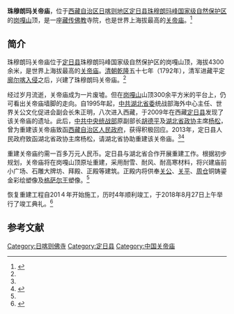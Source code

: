 {{Infobox Tibetan Buddhist monastery
|name =珠穆朗玛关帝庙
|image =
|alt = 
|caption = 
|t=
|w=
|to = 
|ipa={{IPA|}}
|z=
|thdl=
|e=
|tc=珠穆朗瑪關帝廟
|s=珠穆朗玛关帝庙
|p=
|m=
|k=
|pushpin_map = 
|latd =  | latm =  | lats =  | latNS = 
|longd=  | longm= | longs =| longEW = 
|iso_region = 
|map_caption = 
|mapsize = 
|location_country = 中国
|location = {{CHN}}[[西藏自治区|西藏自治区]][[日喀则地区|日喀则地区]][[定日县|定日县]]
|coordinates_display =
|founded_by = 
|date_founded =
|date_renovated =
|sect = 
|mather =
|children =
|dedicated_to = 
|tulku =
|head_lama = 
|head_mgh =
|no._of_monks = 
|architecture = 
|festivals =
|footnotes = 
}}

'''珠穆朗玛关帝庙'''，位于[[西藏自治区|西藏自治区]][[日喀则地区|日喀则地区]][[定日县|定日县]][[珠穆朗玛峰国家级自然保护区|珠穆朗玛峰国家级自然保护区]]的[[岗嘎山|岗嘎山]]顶，是一座[[藏传佛教|藏传佛教]]寺院，也是世界上海拔最高的[[关帝庙|关帝庙]]。<ref name=xzzx>{{Cite web |url=http://www.tibetol.cn/html/2013/xizangyaowen_0808/3297.html |title=西藏携手湖北重建珠穆朗玛关帝庙，西藏在线，2013-08-08 |accessdate=2013-09-02 |archive-date=2016-03-06 |archive-url=https://web.archive.org/web/20160306005048/http://www.tibetol.cn/html/2013/xizangyaowen_0808/3297.html |dead-url=no }}</ref>

==简介==
珠穆朗玛关帝庙位于[[定日县|定日县]]珠穆朗玛峰国家级自然保护区的岗嘎山顶，海拔4300余米，是世界上海拔最高的[[关帝庙|关帝庙]]。[[清朝|清朝]][[乾隆|乾隆]]五十七年（1792年），清军进藏平定[[廓尔喀之役|廓尔喀入侵]]之后，兴建了珠穆朗玛关帝庙。<ref name=xzzx/>

经过岁月流逝，关帝庙成为一片废墟。但在[[岗嘎山|岗嘎山]]山顶300余平方米的平台上，仍可看出关帝庙墙脚的走向。自1995年起，[[中共湖北省委|中共湖北省委]]统战部海外中心主任、世界关公文化促进会副会长朱正明，八次进入西藏，于2009年在西藏[[定日县|定日县]]发现了该关帝庙的遗址。此后，[[中共中央统战部|中共中央统战部]]原副部长[[胡德平|胡德平]]及[[湖北省政协|湖北省政协]]主席[[杨松_(中共)|杨松]]，曾为重建该关帝庙致函[[西藏自治区人民政府|西藏自治区人民政府]]，获得积极回应。2013年，定日县人民政府致函湖北省政协主席杨松，请湖北省协助重建该关帝庙。<ref name=xzzx/><ref>{{Cite web |url=http://news.sina.com.cn/o/2009-11-25/180516667197s.shtml |title=到珠峰下寻找世界最高的关帝庙遗址，新浪，2009年11月25日 |accessdate=2013-09-02 |archive-date=2013-09-30 |archive-url=https://web.archive.org/web/20130930024532/http://news.sina.com.cn/o/2009-11-25/180516667197s.shtml |dead-url=no }}</ref>
 
重建关帝庙约需一百多万元人民币。定日县与湖北省合作开展重建工作。根据初步规划，关帝庙将在岗嘎山顶原址重建，采用耐雪、耐风、耐高寒材料，将兴建庙前小广场、石雕大牌坊、拜殿、正殿等建筑。正殿内将供奉[[关公|关公]]、[[关平|关平]]、[[周仓|周仓]]铜铸鎏金彩绘塑像及[[格萨尔王|格萨尔王]]塑像。<ref name=xzzx/>

恢复重建工程自201４年开始施工，历时4年顺利竣工，于2018年8月27日上午举行了竣工典礼。<ref>{{Cite web|title=定日县隆重举行珠穆朗玛关帝庙竣工典礼|url=https://www.thepaper.cn/newsDetail_forward_2388844|accessdate=2020-10-22|author=|date=2018-08-28|archive-date=2020-10-22 |archive-url=https://web.archive.org/web/20201022120848/https://www.thepaper.cn/newsDetail_forward_2388844|dead-url=no}}</ref>

==参考文献==
{{reflist}}

{{日喀则地标}}
[[Category:日喀则佛寺|Category:日喀则佛寺]]
[[Category:定日县|Category:定日县]]
[[Category:中国关帝庙|Category:中国关帝庙]]